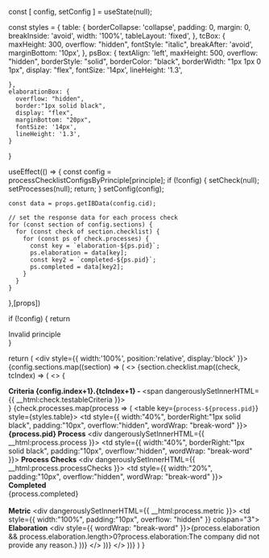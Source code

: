 
  const [ config, setConfig ] = useState(null);

  const styles = {
    table: {
      borderCollapse: 'collapse',
      padding: 0,
      margin: 0,
      breakInside: 'avoid',
      width: '100%',
      tableLayout: 'fixed',
    },
    tcBox: {
      maxHeight: 300,
      overflow: "hidden",
      fontStyle: "italic",
      breakAfter: 'avoid',
      marginBottom: '10px',
    },
    psBox: {
      textAlign: 'left',
      maxHeight: 500,
      overflow: "hidden",
      borderStyle: "solid",
      borderColor: "black",
      borderWidth: "1px 1px 0 1px",
      display: "flex",
      fontSize: '14px',
      lineHeight: '1.3',
      
    },
    elaborationBox: {
      overflow: "hidden",
      border:"1px solid black",
      display: "flex",
      marginBottom: "20px",
      fontSize: '14px',
      lineHeight: '1.3',
    }
  }

  useEffect(() => {
    const config = processChecklistConfigsByPrinciple[principle];
    if (!config) {
      setCheck(null);
      setProcesses(null);
      return;
    }
    setConfig(config);

    const data = props.getIBData(config.cid);

    // set the response data for each process check
    for (const section of config.sections) {
      for (const check of section.checklist) {
        for (const ps of check.processes) {
          const key = `elaboration-${ps.pid}`;
          ps.elaboration = data[key];
          const key2 = `completed-${ps.pid}`;
          ps.completed = data[key2];
        } 
      }
    }

  },[props])

  if (!config) {
    return <div>Invalid principle</div>
  }

  return (
    <div style={{ width:'100%', position:'relative', display:'block' }}>
    {config.sections.map((section) => (
      <>
      {section.checklist.map((check, tcIndex) => (
        <>
          {<div className="c-primary" style={styles.tcBox}>
            <b>Criteria {config.index+1}.{tcIndex+1} - </b>
            <span dangerouslySetInnerHTML={{ __html:check.testableCriteria }}></span>
          </div>}
          {check.processes.map(process => (
            <table key={`process-${process.pid}`} style={styles.table}>
              <tbody>
                <tr style={styles.psBox}>
                  <td style={{ width:"40%", borderRight:"1px solid black", padding:"10px", overflow:"hidden", wordWrap: "break-word" }}>
                    <b>{process.pid} Process</b> 
                    <div dangerouslySetInnerHTML={{ __html:process.process }}></div>
                  </td>
                  <td style={{ width:"40%", borderRight:"1px solid black", padding:"10px", overflow:"hidden", wordWrap: "break-word"  }}>
                    <b>Process Checks</b>
                    <div dangerouslySetInnerHTML={{ __html:process.processChecks }}></div>
                  </td>
                  <td style={{ width:"20%", padding:"10px", overflow:"hidden", wordWrap: "break-word" }}>
                    <b>Completed</b>
                    <div>{process.completed}</div><br/>
                    <b>Metric</b>
                    <div dangerouslySetInnerHTML={{ __html:process.metric }}></div>
                  </td>
                </tr>
                <tr style={styles.elaborationBox}>
                  <td style={{ width:"100%", padding:"10px", overflow: "hidden" }} colspan="3">
                    <b>Elaboration</b>
                    <div style={{ wordWrap: "break-word" }}>{process.elaboration && process.elaboration.length>0?process.elaboration:<span className="c-error">The company did not provide any reason.</span>}</div>
                  </td>
                </tr>
              </tbody>
            </table>
          ))}
        </>
      ))}
      </>
    ))}
    </div>
  )
}
